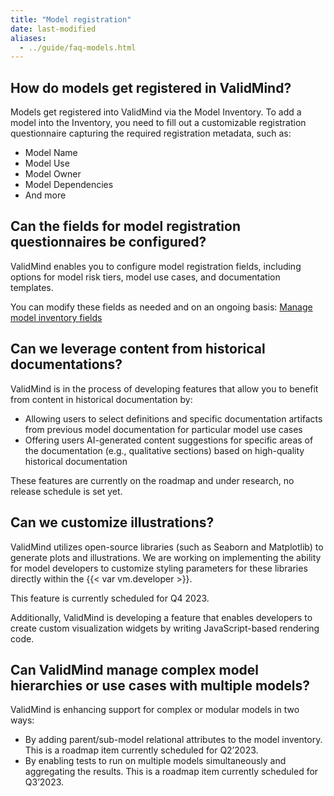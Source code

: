 ```yaml
---
title: "Model registration"
date: last-modified
aliases:
  - ../guide/faq-models.html
---
```


## How do models get registered in ValidMind?

Models get registered into ValidMind via the Model Inventory. To add a model into the Inventory, you need to fill out a customizable registration questionnaire capturing the required registration metadata, such as:

- Model Name
- Model Use
- Model Owner
- Model Dependencies
- And more

## Can the fields for model registration questionnaires be configured?

ValidMind enables you to configure model registration fields, including options for model risk tiers, model use cases, and documentation templates. 

You can modify these fields as needed and on an ongoing basis: [Manage model inventory fields](/guide/model-inventory/manage-model-inventory-fields.qmd)

## Can we leverage content from historical documentations? 

ValidMind is in the process of developing features that allow you to benefit from content in historical documentation by:

- Allowing users to select definitions and specific documentation artifacts from previous model documentation for particular model use cases
- Offering users AI-generated content suggestions for specific areas of the documentation (e.g., qualitative sections) based on high-quality historical documentation

These features are currently on the roadmap and under research, no release schedule is set yet.

## Can we customize illustrations?

ValidMind utilizes open-source libraries (such as Seaborn and Matplotlib) to generate plots and illustrations. We are working on implementing the ability for model developers to customize styling parameters for these libraries directly within the {{< var vm.developer >}}.

This feature is currently scheduled for Q4 2023.

Additionally, ValidMind is developing a feature that enables developers to create custom visualization widgets by writing JavaScript-based rendering code.

## Can ValidMind manage complex model hierarchies or use cases with multiple models?

ValidMind is enhancing support for complex or modular models in two ways:

- By adding parent/sub-model relational attributes to the model inventory. This is a roadmap item currently scheduled for Q2’2023.
- By enabling tests to run on multiple models simultaneously and aggregating the results. This is a roadmap item currently scheduled for Q3’2023.
